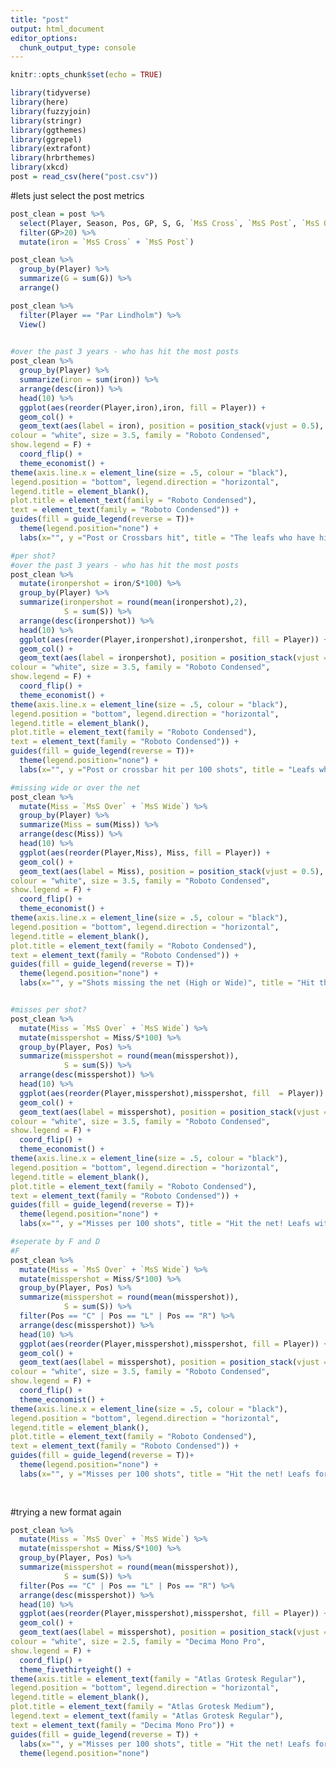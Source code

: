 ---
title: "post"
output: html_document
editor_options: 
  chunk_output_type: console
---

```{r setup, include=FALSE}
knitr::opts_chunk$set(echo = TRUE)
```

```{r}
library(tidyverse)
library(here)
library(fuzzyjoin)
library(stringr)
library(ggthemes)
library(ggrepel)
library(extrafont)
library(hrbrthemes)
library(xkcd)
post = read_csv(here("post.csv"))
```

#lets just select the post metrics
```{r}
post_clean = post %>%
  select(Player, Season, Pos, GP, S, G, `MsS Cross`, `MsS Post`, `MsS Over`, `MsS Wide`) %>% 
  filter(GP>20) %>% 
  mutate(iron = `MsS Cross` + `MsS Post`)

post_clean %>% 
  group_by(Player) %>% 
  summarize(G = sum(G)) %>% 
  arrange()

post_clean %>% 
  filter(Player == "Par Lindholm") %>% 
  View() 
  

#over the past 3 years - who has hit the most posts
post_clean %>% 
  group_by(Player) %>% 
  summarize(iron = sum(iron)) %>% 
  arrange(desc(iron)) %>% 
  head(10) %>% 
  ggplot(aes(reorder(Player,iron),iron, fill = Player)) +
  geom_col() +
  geom_text(aes(label = iron), position = position_stack(vjust = 0.5),
colour = "white", size = 3.5, family = "Roboto Condensed",
show.legend = F) +
  coord_flip() +
  theme_economist() +
theme(axis.line.x = element_line(size = .5, colour = "black"),
legend.position = "bottom", legend.direction = "horizontal",
legend.title = element_blank(),
plot.title = element_text(family = "Roboto Condensed"),
text = element_text(family = "Roboto Condensed")) +
guides(fill = guide_legend(reverse = T))+
  theme(legend.position="none") +
  labs(x="", y ="Post or Crossbars hit", title = "The leafs who have hit the most iron", subtitle = "Post or Crossbar hits in the past 3 seasons (2015 - present)")

#per shot?
#over the past 3 years - who has hit the most posts
post_clean %>% 
  mutate(ironpershot = iron/S*100) %>% 
  group_by(Player) %>% 
  summarize(ironpershot = round(mean(ironpershot),2),
            S = sum(S)) %>% 
  arrange(desc(ironpershot)) %>% 
  head(10) %>% 
  ggplot(aes(reorder(Player,ironpershot),ironpershot, fill = Player)) +
  geom_col() +
  geom_text(aes(label = ironpershot), position = position_stack(vjust = 0.5),
colour = "white", size = 3.5, family = "Roboto Condensed",
show.legend = F) +
  coord_flip() +
  theme_economist() +
theme(axis.line.x = element_line(size = .5, colour = "black"),
legend.position = "bottom", legend.direction = "horizontal",
legend.title = element_blank(),
plot.title = element_text(family = "Roboto Condensed"),
text = element_text(family = "Roboto Condensed")) +
guides(fill = guide_legend(reverse = T))+
  theme(legend.position="none") +
  labs(x="", y ="Post or crossbar hit per 100 shots", title = "Leafs who have hit the most iron, per shot basis", subtitle = "Post or Crossbar hits per 100 shots in the past 3 seasons (2015 - present)")

#missing wide or over the net
post_clean %>% 
  mutate(Miss = `MsS Over` + `MsS Wide`) %>% 
  group_by(Player) %>% 
  summarize(Miss = sum(Miss)) %>% 
  arrange(desc(Miss)) %>% 
  head(10) %>% 
  ggplot(aes(reorder(Player,Miss), Miss, fill = Player)) +
  geom_col() +
  geom_text(aes(label = Miss), position = position_stack(vjust = 0.5),
colour = "white", size = 3.5, family = "Roboto Condensed",
show.legend = F) +
  coord_flip() +
  theme_economist() +
theme(axis.line.x = element_line(size = .5, colour = "black"),
legend.position = "bottom", legend.direction = "horizontal",
legend.title = element_blank(),
plot.title = element_text(family = "Roboto Condensed"),
text = element_text(family = "Roboto Condensed")) +
guides(fill = guide_legend(reverse = T))+
  theme(legend.position="none") +
  labs(x="", y ="Shots missing the net (High or Wide)", title = "Hit the net! Leafs with the most misses", subtitle = "Missing the net high or wide, past 3 seasons")


#misses per shot?
post_clean %>% 
  mutate(Miss = `MsS Over` + `MsS Wide`) %>% 
  mutate(misspershot = Miss/S*100) %>% 
  group_by(Player, Pos) %>% 
  summarize(misspershot = round(mean(misspershot)),
            S = sum(S)) %>% 
  arrange(desc(misspershot)) %>% 
  head(10) %>% 
  ggplot(aes(reorder(Player,misspershot),misspershot, fill  = Player)) +
  geom_col() +
  geom_text(aes(label = misspershot), position = position_stack(vjust = 0.5),
colour = "white", size = 3.5, family = "Roboto Condensed",
show.legend = F) +
  coord_flip() +
  theme_economist() +
theme(axis.line.x = element_line(size = .5, colour = "black"),
legend.position = "bottom", legend.direction = "horizontal",
legend.title = element_blank(),
plot.title = element_text(family = "Roboto Condensed"),
text = element_text(family = "Roboto Condensed")) +
guides(fill = guide_legend(reverse = T))+
  theme(legend.position="none") +
  labs(x="", y ="Misses per 100 shots", title = "Hit the net! Leafs with the most misses per 100 shots", subtitle = "Missing the net high or wide, past 3 seasons")

#seperate by F and D
#F
post_clean %>% 
  mutate(Miss = `MsS Over` + `MsS Wide`) %>% 
  mutate(misspershot = Miss/S*100) %>% 
  group_by(Player, Pos) %>% 
  summarize(misspershot = round(mean(misspershot)),
            S = sum(S)) %>% 
  filter(Pos == "C" | Pos == "L" | Pos == "R") %>%
  arrange(desc(misspershot)) %>% 
  head(10) %>% 
  ggplot(aes(reorder(Player,misspershot),misspershot, fill = Player)) +
  geom_col() +
  geom_text(aes(label = misspershot), position = position_stack(vjust = 0.5),
colour = "white", size = 3.5, family = "Roboto Condensed",
show.legend = F) +
  coord_flip() +
  theme_economist() +
theme(axis.line.x = element_line(size = .5, colour = "black"),
legend.position = "bottom", legend.direction = "horizontal",
legend.title = element_blank(),
plot.title = element_text(family = "Roboto Condensed"),
text = element_text(family = "Roboto Condensed")) +
guides(fill = guide_legend(reverse = T))+
  theme(legend.position="none") +
  labs(x="", y ="Misses per 100 shots", title = "Hit the net! Leafs forwards with the most misses per 100 shots", subtitle = "Missing the net high or wide, past 3 seasons")
  
  

```
#trying a new format again
```{r}
post_clean %>% 
  mutate(Miss = `MsS Over` + `MsS Wide`) %>% 
  mutate(misspershot = Miss/S*100) %>% 
  group_by(Player, Pos) %>% 
  summarize(misspershot = round(mean(misspershot)),
            S = sum(S)) %>% 
  filter(Pos == "C" | Pos == "L" | Pos == "R") %>%
  arrange(desc(misspershot)) %>% 
  head(10) %>% 
  ggplot(aes(reorder(Player,misspershot),misspershot, fill = Player)) +
  geom_col() +
  geom_text(aes(label = misspershot), position = position_stack(vjust = 0.5),
colour = "white", size = 2.5, family = "Decima Mono Pro",
show.legend = F) +
  coord_flip() +
  theme_fivethirtyeight() +
theme(axis.title = element_text(family = "Atlas Grotesk Regular"),
legend.position = "bottom", legend.direction = "horizontal",
legend.title = element_blank(),
plot.title = element_text(family = "Atlas Grotesk Medium"),
legend.text = element_text(family = "Atlas Grotesk Regular"),
text = element_text(family = "Decima Mono Pro")) +
guides(fill = guide_legend(reverse = T)) +
  labs(x="", y ="Misses per 100 shots", title = "Hit the net! Leafs forwards with the most misses per 100 shots", subtitle = "Missing the net high or wide, past 3 seasons") +
  theme(legend.position="none")
```

